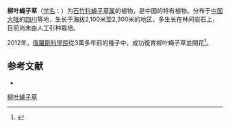 {{Speciesbox
| name = 柳叶蝇子草
| status = 
| status_system = 
| image =
| genus = Silene
| species = salicifolia
| authority = C. L. Tang
}}

'''柳叶蝇子草'''（[[学名|学名]]：{{lang|la|''Silene salicifolia''}}）为[[石竹科|石竹科]][[蝇子草属|蝇子草属]]的植物，是中国的特有植物。分布于[[中国大陆|中国大陆]]的[[四川|四川]]等地，生长于海拔2,100米至2,300米的地区，多生长在林间岩石上，目前尚未由人工引种栽培。

2012年，[[俄羅斯科學院|俄羅斯科學院]]從3萬多年前的種子中，成功復育柳叶蝇子草並開花<ref>{{cite news|url=http://www.libertytimes.com.tw/2012/new/feb/22/today-int11.htm?Slots=BInt|title=冰封3萬年 種子復育開花|publisher=自由時報|date=2012-02-22}}</ref>。
== 参考文献 ==
{{reflist}}
* {{cite web| url =http://www.bioinfo.cn/db05/KmzwSpecies.php?action=view&id=2209| title =柳叶蝇子草| work =《中国高等植物数据库全库》| publisher =中国科学院微生物研究所| author =昆明植物研究所| accessdate =2009-02-23| deadurl =yes| archiveurl =https://web.archive.org/web/20160305053038/http://www.bioinfo.cn/db05/KmzwSpecies.php?action=view&id=2209| archivedate =2016-03-05}}
{{Taxonbar|from=Q11109485}}

[[Category:蝇子草属|柳叶蝇子草]]


{{植物小作品}}